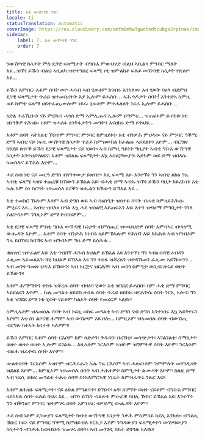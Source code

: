 ```yaml
---
title: እቲ ውሽጣዊ ሃገር
locale: ti
statusTranslation: automatic
coverImage: https://res.cloudinary.com/xmfm6mhw3gwctndtcubgx2rptnae/image/upload/v1740468922/small_cover_tratado_de_psicologia_revolucionaria_a4c0dca4e0.webp
sidebar:
    label: 7. እቲ ውሽጣዊ ሃገር
    order: 7
---
```

ንውሽጣዊ ኩነታት ምስ ደጋዊ ፍጻሜታት ብግቡእ ምውህሃድ ብልህ ኣቢልካ ምንባር ማለት እዩ...ዝኾነ ይኹን ብልህ ኣቢልካ ዝተተግበረ ፍጻሜ ነቲ ዝምልከቶ ፍሉይ ውሽጣዊ ኩነታት የድልዮ እዩ...

ይኹን እምበር፡ እቶም ሰባት ወዮ ሓሳብ ኣብ ሂወቶም ክገብሩ እንከለዉ፡ እዛ ሂወት ባዕላ ብደምበ ደጋዊ ፍጻሜታት ጥራይ ዝተመስረተት እያ ኢሎም ይሓስቡ... ኣሕ ጎዶታት ሰባት! እንተድኣ ከምዚ ወይ ከምቲ ፍጻሜ ዘይተፈጢሙሎም ነይሩ፡ ሂወቶም ምተሓለለት ነይራ ኢሎም ይሓስቡ...

ዕድል ተራኺቡና፡ ናይ ምርካብ ሓጎስ ድማ ኣምሊጡና ኢሎም ይግምቱ... ዝጠፍኦም ይብክዩ፡ ነቲ ዝነዓቅዎ የሕዝኑ፡ ነቶም ዝሓለፉ ዕንቅፋታትን መዓትን እናዘከሩ ድማ ይጕህዩ...

እቶም ሰባት ኣትክልቲ ኾይኖም ምንባር ምንባር ከምዘይኮነ፡ እቲ ብንቃሕ ምህላው ናይ ምንባር ዓቕሚ ድማ ኣብቲ ናይ ነፍሲ ውሽጣዊ ኩነታት ጥራይ ከምዝውከል ክፈልጡ ኣይደልዩን እዮም... ብርግጽ ክንደይ ጽቡቕ ይኹን ደጋዊ ፍጻሜታት ናይ ሂወት፡ ኣብ ከምዚ ዓይነት ግዜያት ኣብቲ ግቡእ ውሽጣዊ ኩነታት እንተዘይሃልዩና፡ እቶም ዝበለጹ ፍጻሜታት እኳ ኣሰልቻውያን፡ ኣድካም ወይ ድማ ዝበኣሱ ክመስሉና ይኽእሉ እዮም...

ሓደ ሰብ ነቲ ናይ መርዓ ድግስ ብሃንቀውታ ይጽበዮ፡ እዚ ፍጻሜ እዩ፡ እንተኾነ ግን ኣብቲ ልክዕ ግዜ ኣብቲ ፍጻሜ ኣዝዩ ተጨኒቑ ክኸውን ይኽእል እዩ፡ ብሓቂ ድማ ኣብኡ ዝኾነ ይኹን ባህታ ከይረክብ፡ እቲ ኩሉ ከም ስነ ስርዓት ዝኣመሰለ ደረቕን ዝሑልን ክኸውን ይኽእል እዩ...

እቲ ተመክሮ ኹሎም እቶም ኣብ ድግስ ወይ ኣብ ሳዕስዒት ዝሳተፉ ሰባት ብሓቂ ከምዘይሕጐሱ ምሂሩና እዩ... ኣብቲ ዝበለጸ በዓል እኳ ሓደ ዝሰልቺ ኣይጠፍእን እዩ፡ እተን ዝጣዕማ ምግቢታት ንገለ የሐጕሳኦም፡ ንገሊኦም ድማ የብክዩዎም...

እቲ ደጋዊ ፍጻሜ ምስቲ ግቡእ ውሽጣዊ ኩነታት ብምስጢር ዝውህህድዎ ሰባት እምበኣር ብጣዕሚ ውሑዳት እዮም... እቶም ሰባት ብንቃሕ ክነብሩ ዘይምኽኣሎም የሕዝን እዩ፡ ክስሕቁ ኣብ ዝግብኦም ግዜ ይበኽዩ፡ ክበኽዩ ኣብ ዝግብኦም ግዜ ድማ ይሰሕቁ...

ቁጽጽር ዝተፈልየ እዩ፡ እቲ ጥበበኛ ሓጐስ ክህልዎ ይኽእል እዩ እንተኾነ ግን ካብዕብዳዊ ዕብዳን ፈጺሙ ኣይመልእን፡ ጓሂ ክህልዎ ይኽእል እዩ ግን ተስፋ ዝቖረጸን ዝተዳኸመን ፈጺሙ ኣይኸውንን... ኣብ መንጎ ዓመጽ ህዱእ ይኸውን፡ ኣብ ኦርጅና ዝርሕቕ፡ ኣብ መንጎ ስምዒት ወሲብ ጽሩይ ወዘተ ይኸውን።

እቶም ሕማማትን ተስፋ ዝቖረጹ ሰባት ብዛዕባ ሂወት እቲ ዝገደደ ይሓስቡ፡ ከም ሓቂ ድማ ምንባር ኣይደልዩን እዮም... ኩሉ መዓልቲ ዘይደስ ዘብሉ ሰባት ጥራይ ዘይኮኑ፡ ዘየሐጕሱ ሰባት ንርኢ ኣሎና፡ ግን እቲ ዝገደደ ድማ ነቲ ሂወት ናይቶም ካልኦት ሰባት የመረርዎ ኣለዉ።

ከምዚኣቶም ዝኣመሰሉ ሰባት ኣብ ነፍሲ ወከፍ መዓልቲ ካብ ድግስ ናብ ድግስ እንተነበሩ እኳ ኣይቅየሩን እዮም፡ እቲ ስነ ልቦናዊ ሕማም ኣብ ውሽጦም እዩ ዘሎ... ከምዚኦም ዝኣመሰሉ ሰባት ብውሽጢ ብርግጽ ክፉኣት ኩነታት ኣለዎም።

ይኹን እምበር እቶም ሰባት ርእሶም ከም ጻድቃን፡ ቅዱሳን፡ በረኽቲ፡ መሳጭታት፡ ኣገልገልቲ፡ ሰማዕታት ወዘተ ወዘተ ወዘተ ኢሎም ይገልጹ... እዚኣቶም ንርእሶም ኣዝዮም ዝግምትዋ ሰባት እዮም፡ ንርእሶም ብዙሕ ዝፈትዉ ሰባት እዮም።

ውልቀሰባት ንርእሶም ኣዝዮም ዝርሕሩሑን ኩሉ ግዜ ርእሶም ካብ ሓላፍነቶም ንምምላጥ መሃንዲሳት ዝደልዩ እዮም... ከምዚኦም ዝኣመሰሉ ሰባት ኣብ ታሕተዎት ስምዒታት ልሙዳት እዮም፡ ስለዚ ድማ ኣብ ነፍሲ ወከፍ መዓልቲ ትሕቲ ሰባዊ ስነኣእምሮኣዊ ነገራት ከምዝፈጥሩ ንጹር እዩ።

እቶም ዘሕዝኑ ፍጻሜታት፡ ናይ ዕድል ምግልባጥ፡ ድኽነት፡ ዕዳ፡ ጸገማት ወዘተ ናይቶም ብግቡእ ምንባር ዘይክእሉ ሰባት ፍሉይ ባህሪ እዩ... ዝኾነ ይኹን ብልጽቲ ምሁራዊ ባህሊ ኸጥር ይኽእል እዩ፡ እንተኾነ ግን ብቕንዕና ምንባር ዝተምሃሩ ሰባት እምበኣር ብጣዕሚ ውሑዳት እዮም።

ሓደ ሰብ ነቶም ደጋውያን ፍጻሜታት ካብቲ ውሽጣዊ ኩነታት ንቃሕ ምስምሳይ ክደሊ እንከሎ፡ ብግልጺ ኽቡር ኮይኑ ናይ ምንባር ዓቕሚ ከምዘይብሉ የርኢ። እቶም ንግዳውያን ፍጻሜታትን ውሽጣውያን ኩነታትን ብንቃሕ ክውህህዱ ዝመሃሩ ሰባት፡ ኣብ መንገዲ ስኬት ይጓዓዙ ኣለዉ።

